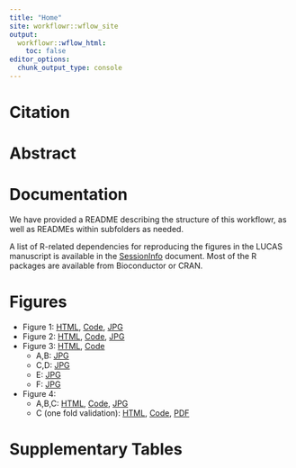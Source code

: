```yaml
---
title: "Home"
site: workflowr::wflow_site
output:
  workflowr::wflow_html:
    toc: false
editor_options:
  chunk_output_type: console
---
```


# Citation


# Abstract


# Documentation
We have provided a README describing the structure of this workflowr, as well as READMEs within subfolders as needed. 

A list of R-related dependencies for reproducing the figures in the LUCAS manuscript is available in the [SessionInfo](../docs/SessionInfo.html) document. Most of the R packages are available from Bioconductor or CRAN. 


# Figures
- Figure 1: [HTML](../docs/Figure1.html), [Code](../analysis/Figure1.Rmd), [JPG](../docs/figure/Fig_1.jpg) 
- Figure 2: [HTML](../docs/Figure2.html), [Code](../analysis/Figure2.Rmd), [JPG](../docs/figure/Fig_2.jpg)
- Figure 3: [HTML](../docs/Figure3.html), [Code](../analysis/Figure3.Rmd)
  - A,B: [JPG](../docs/figure/Fig_3AB.jpg)
  - C,D: [JPG](../docs/figure/Fig_3CD.jpg)
  - E: [JPG](../docs/figure/Fig_3E_multivar.jpg)
  - F: [JPG](../docs/figure/Fig_3F.jpg)  
- Figure 4: 
  - A,B,C: [HTML](../docs/Figure4.html), [Code](../analysis/Figure4.Rmd), [JPG](../docs/figure/Fig_4.jpg)
  - C (one fold validation): [HTML](../docs/Figure4C.html), [Code](../analysis/Figure4C.Rmd), [PDF](../docs/figure/Fig_4C.pdf)

# Supplementary Tables
